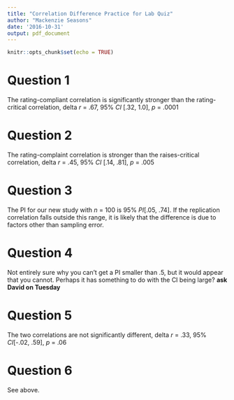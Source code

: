 ```yaml
---
title: "Correlation Difference Practice for Lab Quiz"
author: "Mackenzie Seasons"
date: '2016-10-31'
output: pdf_document
---
```


```r
knitr::opts_chunk$set(echo = TRUE)
```

# Question 1

The rating-compliant correlation is significantly stronger than the rating-critical correlation, delta *r* = .67, 95% *CI* [.32, 1.0], *p* = .0001

# Question 2

The rating-complaint correlation is stronger than the raises-critical correlation, delta *r* = .45, 95% *CI* [.14, .81], *p* = .005

# Question 3

The PI for our new study with *n* = 100 is 95% *PI*[.05, .74]. If the replication correlation falls outside this range, it is likely that the difference is due to factors other than sampling error.

# Question 4

Not entirely sure why you can't get a PI smaller than .5, but it would appear that you cannot. Perhaps it has something to do with the CI being large? **ask David on Tuesday**

# Question 5

The two correlations are not significantly different, delta *r* = .33, 95% *CI*[-.02, .59], *p* = .06

# Question 6

See above.